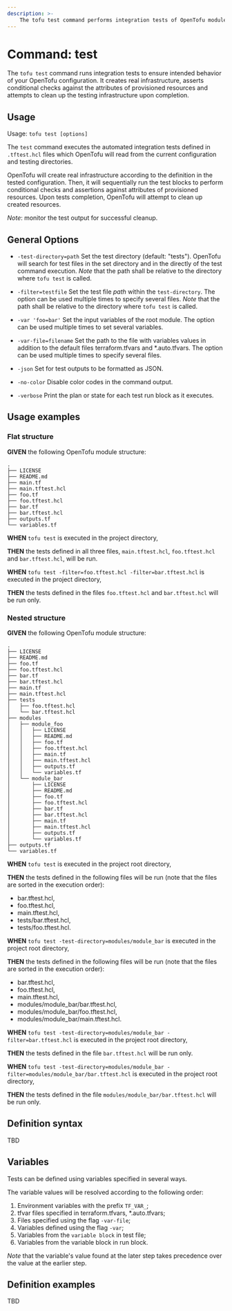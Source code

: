 ```yaml
---
description: >-
    The tofu test command performs integration tests of OpenTofu modules.
---
```


# Command: test

The `tofu test` command runs integration tests to ensure intended behavior of your OpenTofu configuration. It creates real
infrastructure, asserts conditional checks against the attributes of provisioned resources and attempts
to clean up the testing infrastructure upon completion.

## Usage

Usage: `tofu test [options]`

The `test` command executes the automated integration tests defined in `.tftest.hcl` files which OpenTofu will read
from the current configuration and testing directories.

OpenTofu will create real infrastructure according to the definition in the tested configuration. Then, it will
sequentially run the test blocks to perform conditional checks and assertions against attributes of provisioned resources.
Upon tests completion, OpenTofu will attempt to clean up created resources.

_Note_: monitor the test output for successful cleanup.

## General Options

* `-test-directory=path` Set the test directory (default: "tests"). OpenTofu will search for test files in the set directory
and in the directly of the test command execution.
*Note* that the path shall be relative to the directory where `tofu test` is called.

* `-filter=testfile` Set the test file *path* within the `test-directory`. The option can be used multiple times to specify several files.
*Note* that the path shall be relative to the directory where `tofu test` is called.

* `-var 'foo=bar'` Set the input variables of the root module. The option can be used multiple times to set several variables.

* `-var-file=filename` Set the path to the file with variables values in addition to the default files terraform.tfvars and *.auto.tfvars.
The option can be used multiple times to specify several files.

* `-json` Set for test outputs to be formatted as JSON.

* `-no-color` Disable color codes in the command output.

* `-verbose` Print the plan or state for each test run block as it executes.

## Usage examples

### Flat structure

**GIVEN** the following OpenTofu module structure:

```commandline
.
├── LICENSE
├── README.md
├── main.tf
├── main.tftest.hcl
├── foo.tf
├── foo.tftest.hcl
├── bar.tf
├── bar.tftest.hcl
├── outputs.tf
└── variables.tf
```

**WHEN** `tofu test` is executed in the project directory,

**THEN** the tests defined in all three files, `main.tftest.hcl`, `foo.tftest.hcl` and `bar.tftest.hcl`, will be run.

**WHEN** `tofu test -filter=foo.tftest.hcl -filter=bar.tftest.hcl` is executed in the project directory,

**THEN** the tests defined in the files `foo.tftest.hcl` and `bar.tftest.hcl` will be run only.

### Nested structure

**GIVEN** the following OpenTofu module structure:

```commandline
.
├── LICENSE
├── README.md
├── foo.tf
├── foo.tftest.hcl
├── bar.tf
├── bar.tftest.hcl
├── main.tf
├── main.tftest.hcl
├── tests
│   ├── foo.tftest.hcl
│   └── bar.tftest.hcl
├── modules
│   ├── module_foo
│   │   ├── LICENSE
│   │   ├── README.md
│   │   ├── foo.tf
│   │   ├── foo.tftest.hcl
│   │   ├── main.tf
│   │   ├── main.tftest.hcl
│   │   ├── outputs.tf
│   │   └── variables.tf
│   └── module_bar
│       ├── LICENSE
│       ├── README.md
│       ├── foo.tf
│       ├── foo.tftest.hcl
│       ├── bar.tf
│       ├── bar.tftest.hcl
│       ├── main.tf
│       ├── main.tftest.hcl
│       ├── outputs.tf
│       └── variables.tf
├── outputs.tf
└── variables.tf
```

**WHEN** `tofu test` is executed in the project root directory,

**THEN** the tests defined in the following files will be run (note that the files are sorted in the execution order):

- bar.tftest.hcl,
- foo.tftest.hcl,
- main.tftest.hcl,
- tests/bar.tftest.hcl,
- tests/foo.tftest.hcl.

**WHEN** `tofu test -test-directory=modules/module_bar` is executed in the project root directory,

**THEN** the tests defined in the following files will be run (note that the files are sorted in the execution order):

- bar.tftest.hcl,
- foo.tftest.hcl,
- main.tftest.hcl,
- modules/module_bar/bar.tftest.hcl,
- modules/module_bar/foo.tftest.hcl,
- modules/module_bar/main.tftest.hcl.

**WHEN** `tofu test -test-directory=modules/module_bar -filter=bar.tftest.hcl` is executed in the project root directory,

**THEN** the tests defined in the file `bar.tftest.hcl` will be run only.

**WHEN** `tofu test -test-directory=modules/module_bar -filter=modules/module_bar/bar.tftest.hcl` is executed in the project root directory,

**THEN** the tests defined in the file `modules/module_bar/bar.tftest.hcl` will be run only.

## Definition syntax

TBD

## Variables

Tests can be defined using variables specified in several ways.

The variable values will be resolved according to the following order:

1. Environment variables with the prefix `TF_VAR_`;
2. tfvar files specified in terraform.tfvars, *.auto.tfvars;
3. Files specified using the flag `-var-file`;
4. Variables defined using the flag `-var`;
5. Variables from the `variable block` in test file;
6. Variables from the variable block in run block.

_Note_ that the variable's value found at the later step takes precedence over the value at the earlier step.

## Definition examples

TBD

